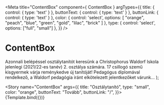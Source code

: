 <!-- header.stories.mdx -->



<Meta
  title="ContentBox"
  component={ ContentBox }
   argTypes={{
    title: {
      control: { type: 'text' }
    },
    buttonText: {
      control: { type: 'text' }
    },
    buttonLink: {
      control: { type: 'text' }
    },
    color: {
      control: 'select', options: [ "orange", "peach", "blue", "green", "gold", "lilac", "brick" ]
    },
    type: {
      control: 'select', options: ["full", "small"]
    },
  }}
/>

# ContentBox
  Azonnali belépéssel osztálytanítót keresünk a Christophorus Waldorf Iskola jelenlegi (2021/22-es tanév) 2. osztálya számára.
  17 csillogó szemű kisgyermek várja reménykedve új tanítóját! Pedagógus diplomával rendelkező, a Waldorf pedagógia iránt elkötelezett jelentkezőket várunk...
</ContentBox>);

<Story name="ContentBox" args={{
  title: "Osztálytanító",
  type: "small",
  color: "orange",
  buttonText: "Tovább",
  buttonLink: "/",
}}>
  {Template.bind({})}
</Story>
